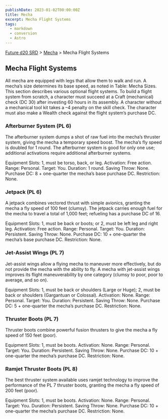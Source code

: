 ```yaml
---
publishDate: 2023-01-02T00:00:00Z
title: Mecha
excerpt: Mecha Flight Systems
tags:
  - markdown
  - conversion
  - Astro
---
```






[Future d20 SRD](/#futureD20) > [Mecha](future-d20-srd-mecha-index) > Mecha Flight Systems




## Mecha Flight Systems


All mecha are equipped with legs that allow them to walk and run. A mecha’s size determines its base speed, as noted in Table: Mecha Sizes. This section describes various optional flight systems. To build a flight system from scratch, a character must succeed at a Craft (mechanical) check (DC 30) after investing 60 hours in its assembly. A character without a mechanical tool kit takes a –4 penalty on the skill check. The character must also make a Wealth check against the flight system’s purchase DC.


### Afterburner System (PL 6)


The afterburner system dumps a shot of raw fuel into the mecha’s thruster system, giving the mecha a temporary speed boost. The mecha’s fly speed is doubled for 1 round. The afterburner system is good for only one use; additional activations require additional afterburner systems.



Equipment Slots: 1, must be torso, back, or leg.
Activation: Free action.
Range: Personal.
Target: You.
Duration: 1 round.
Saving Throw: None.
Purchase DC: 8 + one-quarter the mecha’s base purchase DC.
Restriction: None.



### Jetpack (PL 6)


A jetpack combines vectored thrust with simple avionics, granting the mecha a fly speed of 100 feet (clumsy). The jetpack carries enough fuel for the mecha to travel a total of 1,000 feet; refueling has a purchase DC of 16.



Equipment Slots: 1, must be back or boots; or 2, must be left leg and right leg.
Activation: Free action.
Range: Personal.
Target: You.
Duration: Persistent.
Saving Throw: None.
Purchase DC: 10 + one-quarter the mecha’s base purchase DC.
Restriction: None.



### Jet-Assist Wings (PL 7)


Jet-assist wings allow a flying mecha to maneuver more effectively, but do not provide the mecha with the ability to fly. A mecha with jet-assist wings improves its flight maneuverability by one category (clumsy to poor, poor to average, and so on).



Equipment Slots: 1, must be back or shoulders (Large or Huge); 2, must be back or shoulders (Gargantuan or Colossal).
Activation: None.
Range: Personal.
Target: You.
Duration: Persistent.
Saving Throw: None.
Purchase DC: 5 + one-quarter the mecha’s purchase DC.
Restriction: None.



### Thruster Boots (PL 7)


Thruster boots combine powerful fusion thrusters to give the mecha a fly speed of 150 feet (poor).



Equipment Slots: 1, must be boots.
Activation: None.
Range: Personal.
Target: You.
Duration: Persistent.
Saving Throw: None.
Purchase DC: 10 + one-quarter the mecha’s purchase DC.
Restriction: None.



### Ramjet Thruster Boots (PL 8)


The best thruster system available uses ramjet technology to improve the performance of the PL 7 thruster boots, granting the mecha a fly speed of 200 feet (poor).



Equipment Slots: 1, must be boots.
Activation: None.
Range: Personal.
Target: You.
Duration: Persistent.
Saving Throw: None.
Purchase DC: 10 + one-quarter the mecha’s purchase DC.
Restriction: None.




